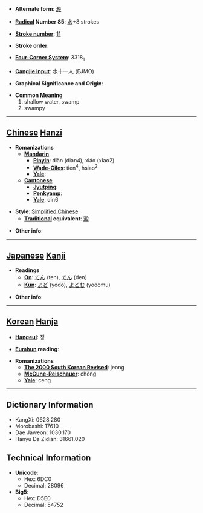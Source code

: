 * '''Alternate form''': [[澱]]

* '''[[Wiktionary:Chinese radical index| Radical]] Number 85''': [[Wiktionary:Chinese radical index 水|水]]+8 strokes

* '''[[Wiktionary:Chinese total strokes index|Stroke number]]''': [[Wiktionary:Chinese total strokes index 11|11]]

* '''Stroke order''': 

* '''[[Wiktionary:Chinese four corner index|Four-Corner System]]''': 3318<sub>1</sub>

* '''[[Wiktionary:Chinese Cangjie index|Cangjie input]]''': 水十一人 (EJMO)

* '''Graphical Significance and Origin''': 

* '''Common Meaning'''
*#shallow water, swamp
*# swampy


----

== [[Chinese]] [[Hanzi]] ==

* '''Romanizations'''
** '''[[Mandarin]]'''
*** '''[[Pinyin]]''': diàn (dian4), xiáo (xiao2)
*** '''[[Wade-Giles]]''': tien<sup>4</sup>, hsiao<sup>2</sup>
*** '''[[Yale]]''': 
** '''[[Cantonese]]'''
*** '''[[Jyutping]]''':
*** '''[[Penkyamp]]''': 
*** '''[[Yale]]''': din6

* '''Style''': [[Simplified Chinese]] 
** '''[[Traditional Chinese|Traditional]] equivalent''': [[澱]]

* '''Other info''': 

----

== [[Japanese]] [[Kanji]] ==

* '''Readings'''
** '''[[On]]''': [[てん]] (ten), [[でん]] (den)
** '''[[Kun]]''': [[よど]] (yodo), [[よどむ]] (yodomu)

* '''Other info''':  

----

== [[Korean]] [[Hanja]] ==

* '''[[Hangeul]]''': 정

* '''[[Eumhun]] reading''': 

* '''Romanizations'''
** '''[[The 2000 South Korean Revised Romanization|The 2000 South Korean Revised]]''': jeong
** '''[[McCune-Reischauer]]''': chŏng
** '''[[Yale]]''': ceng

----

== Dictionary Information ==

* KangXi: 0628.280
* Morobashi: 17610
* Dae Jaweon: 1030.170
* Hanyu Da Zidian: 31661.020

== Technical Information ==

* '''Unicode''':
** Hex: 6DC0
** Decimal: 28096
* '''Big5''':
** Hex: D5E0
** Decimal: 54752